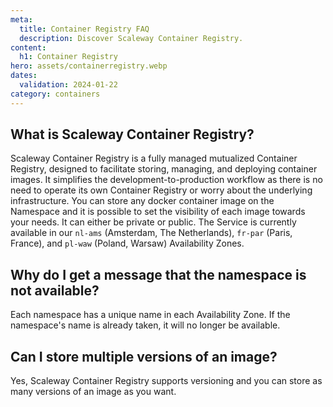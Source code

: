 ```yaml
---
meta:
  title: Container Registry FAQ
  description: Discover Scaleway Container Registry.
content:
  h1: Container Registry
hero: assets/containerregistry.webp
dates:
  validation: 2024-01-22
category: containers
---
```


## What is Scaleway Container Registry?

Scaleway Container Registry is a fully managed mutualized Container Registry, designed to facilitate storing, managing, and deploying container images. It simplifies the development-to-production workflow as there is no need to operate its own Container Registry or worry about the underlying infrastructure.
You can store any docker container image on the Namespace and it is possible to set the visibility of each image towards your needs. It can either be private or public.
The Service is currently available in our `nl-ams` (Amsterdam, The Netherlands), `fr-par` (Paris, France), and `pl-waw` (Poland, Warsaw) Availability Zones.

## Why do I get a message that the namespace is not available?

Each namespace has a unique name in each Availability Zone. If the namespace's name is already taken, it will no longer be available.

## Can I store multiple versions of an image?

Yes, Scaleway Container Registry supports versioning and you can store as many versions of an image as you want.